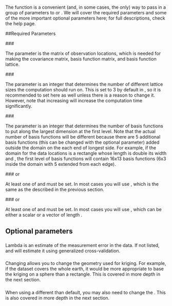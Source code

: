# \ttt{LKrigSetup}

The \ttt{LKrigSetup} function is a convenient (and, in some cases, the only) way to pass in a group of parameters to \ttt{LatticeKrig} or \ttt{LKrig}. We will cover the required parameters and some of the more important optional parameters here; for full descriptions, check the \ttt{LKrigSetup} help page.

##Required Parameters

###\ttt{x}

The parameter \ttt{x} is the matrix of observation locations, which is needed for making the covariance matrix, basis function matrix, and basis function lattice.

###\ttt{nlevel} 

The parameter \ttt{nlevel} is an integer that determines the number of different lattice sizes the computation should run on. This is set to 3 by default in \ttt{LatticeKrig}, so it is recommended to set \ttt{nlevel = 3} here as well unless there is a reason to change it. However, note that increasing \ttt{nlevel} will increase the computation time significantly.

###\ttt{NC}

The parameter \ttt{NC} is an integer that determines the number of basis functions to put along the largest dimension at the first level. Note that the actual number of basis functions will be different because there are 5 additional basis functions (this can be changed with the optional \ttt{NC.buffer} parameter) added outside the domain on the each end of longest side. For example, if the domain for the data locations is a rectangle whose length is double its width and \ttt{NC = 6}, the first level of basis functions will contain 16x13 basis functions (6x3 inside the domain with 5 extended from each edge).

###\ttt{alpha} or \ttt{alphaObject}

At least one of \ttt{alpha} and \ttt{alphaObject} must be set. In most cases you will use \ttt{alpha}, which is the same as the \ttt{alpha} described in the previous section. 

###\ttt{a.wght} or \ttt{a.wghtObject}

At least one of \ttt{a.wght} and \ttt{a.wghtObject} must be set. In most cases you will use \ttt{a.wght}, which can be either a scalar or a vector of length \ttt{nlevel}. 

## Optional parameters

### \ttt{lambda}

Lambda is an estimate of the measurement error in the data. If not listed, \ttt{LatticeKrig} and \ttt{LKrig} will estimate it using generalized cross-validation. 

### \ttt{LKGeometry}

Changing \ttt{LKGeometry} allows you to change the geometry used for kriging. For example, if the dataset covers the whole earth, it would be more appropriate to base the kriging on a sphere than a rectangle. This is covered in more depth in the next section.

### \ttt{distance.type}

When using a different \ttt{LKGeometry} than default, you may also need to change the \ttt{distance.type}. This is also covered in more depth in the next section.